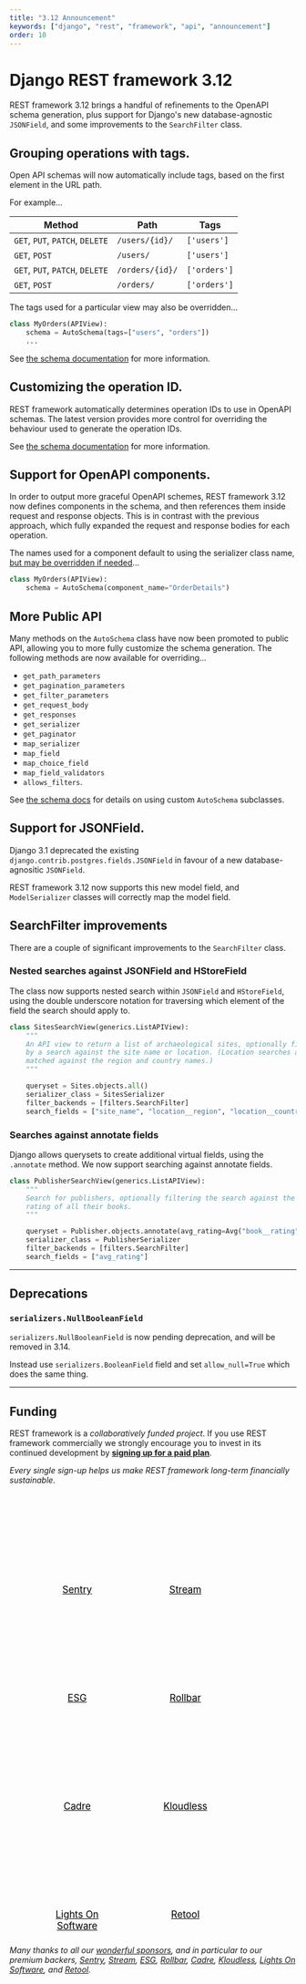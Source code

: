 ```yaml
---
title: "3.12 Announcement"
keywords: ["django", "rest", "framework", "api", "announcement"]
order: 10
---
```


<style>
.promo li a {
    float: left;
    width: 130px;
    height: 20px;
    text-align: center;
    margin: 10px 30px;
    padding: 150px 0 0 0;
    background-position: 0 50%;
    background-size: 130px auto;
    background-repeat: no-repeat;
    font-size: 120%;
    color: black;
}
.promo li {
    list-style: none;
}
</style>

# Django REST framework 3.12

REST framework 3.12 brings a handful of refinements to the OpenAPI schema
generation, plus support for Django's new database-agnostic `JSONField`,
and some improvements to the `SearchFilter` class.

## Grouping operations with tags.

Open API schemas will now automatically include tags, based on the first element
in the URL path.

For example...

| Method                          | Path            | Tags         |
| ------------------------------- | --------------- | ------------ |
| `GET`, `PUT`, `PATCH`, `DELETE` | `/users/{id}/`  | `['users']`  |
| `GET`, `POST`                   | `/users/`       | `['users']`  |
| `GET`, `PUT`, `PATCH`, `DELETE` | `/orders/{id}/` | `['orders']` |
| `GET`, `POST`                   | `/orders/`      | `['orders']` |

The tags used for a particular view may also be overridden...

```python
class MyOrders(APIView):
    schema = AutoSchema(tags=["users", "orders"])
    ...
```

See [the schema documentation](https://www.django-rest-framework.org/api-guide/schemas/#grouping-operations-with-tags) for more information.

## Customizing the operation ID.

REST framework automatically determines operation IDs to use in OpenAPI
schemas. The latest version provides more control for overriding the behaviour
used to generate the operation IDs.

See [the schema documentation](https://www.django-rest-framework.org/api-guide/schemas/#operationid) for more information.

## Support for OpenAPI components.

In order to output more graceful OpenAPI schemes, REST framework 3.12 now
defines components in the schema, and then references them inside request
and response objects. This is in contrast with the previous approach, which
fully expanded the request and response bodies for each operation.

The names used for a component default to using the serializer class name, [but
may be overridden if needed](https://www.django-rest-framework.org/api-guide/schemas/#components)...

```python
class MyOrders(APIView):
    schema = AutoSchema(component_name="OrderDetails")
```

## More Public API

Many methods on the `AutoSchema` class have now been promoted to public API,
allowing you to more fully customize the schema generation. The following methods
are now available for overriding...

- `get_path_parameters`
- `get_pagination_parameters`
- `get_filter_parameters`
- `get_request_body`
- `get_responses`
- `get_serializer`
- `get_paginator`
- `map_serializer`
- `map_field`
- `map_choice_field`
- `map_field_validators`
- `allows_filters`.

See [the schema docs](https://www.django-rest-framework.org/api-guide/schemas/#per-view-customization)
for details on using custom `AutoSchema` subclasses.

## Support for JSONField.

Django 3.1 deprecated the existing `django.contrib.postgres.fields.JSONField`
in favour of a new database-agnositic `JSONField`.

REST framework 3.12 now supports this new model field, and `ModelSerializer`
classes will correctly map the model field.

## SearchFilter improvements

There are a couple of significant improvements to the `SearchFilter` class.

### Nested searches against JSONField and HStoreField

The class now supports nested search within `JSONField` and `HStoreField`, using
the double underscore notation for traversing which element of the field the
search should apply to.

```python
class SitesSearchView(generics.ListAPIView):
    """
    An API view to return a list of archaeological sites, optionally filtered
    by a search against the site name or location. (Location searches are
    matched against the region and country names.)
    """

    queryset = Sites.objects.all()
    serializer_class = SitesSerializer
    filter_backends = [filters.SearchFilter]
    search_fields = ["site_name", "location__region", "location__country"]
```

### Searches against annotate fields

Django allows querysets to create additional virtual fields, using the `.annotate`
method. We now support searching against annotate fields.

```python
class PublisherSearchView(generics.ListAPIView):
    """
    Search for publishers, optionally filtering the search against the average
    rating of all their books.
    """

    queryset = Publisher.objects.annotate(avg_rating=Avg("book__rating"))
    serializer_class = PublisherSerializer
    filter_backends = [filters.SearchFilter]
    search_fields = ["avg_rating"]
```

---

## Deprecations

### `serializers.NullBooleanField`

`serializers.NullBooleanField` is now pending deprecation, and will be removed in 3.14.

Instead use `serializers.BooleanField` field and set `allow_null=True` which does the same thing.

---

## Funding

REST framework is a _collaboratively funded project_. If you use
REST framework commercially we strongly encourage you to invest in its
continued development by **[signing up for a paid plan][funding]**.

_Every single sign-up helps us make REST framework long-term financially sustainable._

<ul class="premium-promo promo">
  <li>
    <a
      href="https://getsentry.com/welcome/"
      style="background-image: url(https://fund-rest-framework.s3.amazonaws.com/sentry130.png)"
    >
      Sentry
    </a>
  </li>
  <li>
    <a
      href="https://getstream.io/try-the-api/?utm_source=drf&utm_medium=banner&utm_campaign=drf"
      style="background-image: url(https://fund-rest-framework.s3.amazonaws.com/stream-130.png)"
    >
      Stream
    </a>
  </li>
  <li>
    <a
      href="https://software.esg-usa.com"
      style="background-image: url(https://fund-rest-framework.s3.amazonaws.com/esg-new-logo.png)"
    >
      ESG
    </a>
  </li>
  <li>
    <a
      href="https://rollbar.com"
      style="background-image: url(https://fund-rest-framework.s3.amazonaws.com/rollbar2.png)"
    >
      Rollbar
    </a>
  </li>
  <li>
    <a
      href="https://cadre.com"
      style="background-image: url(https://fund-rest-framework.s3.amazonaws.com/cadre.png)"
    >
      Cadre
    </a>
  </li>
  <li>
    <a
      href="https://hubs.ly/H0f30Lf0"
      style="background-image: url(https://fund-rest-framework.s3.amazonaws.com/kloudless-plus-text.png)"
    >
      Kloudless
    </a>
  </li>
  <li>
    <a
      href="https://lightsonsoftware.com"
      style="background-image: url(https://fund-rest-framework.s3.amazonaws.com/lightson-dark.png)"
    >
      Lights On Software
    </a>
  </li>
  <li>
    <a
      href="https://retool.com/?utm_source=djangorest&utm_medium=sponsorship"
      style="background-image: url(https://fund-rest-framework.s3.amazonaws.com/retool-sidebar.png)"
    >
      Retool
    </a>
  </li>
</ul>
<div style="clear: both; padding-bottom: 20px;"></div>

_Many thanks to all our [wonderful sponsors][sponsors], and in particular to our premium backers, [Sentry](https://getsentry.com/welcome/), [Stream](https://getstream.io/?utm_source=drf&utm_medium=banner&utm_campaign=drf), [ESG](https://software.esg-usa.com/), [Rollbar](https://rollbar.com/?utm_source=django&utm_medium=sponsorship&utm_campaign=freetrial), [Cadre](https://cadre.com), [Kloudless](https://hubs.ly/H0f30Lf0), [Lights On Software](https://lightsonsoftware.com), and [Retool](https://retool.com/?utm_source=djangorest&utm_medium=sponsorship)._

[sponsors]: https://fund.django-rest-framework.org/topics/funding/#our-sponsors
[funding]: funding.md
